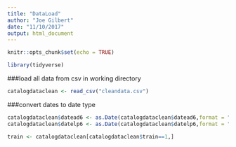 ```yaml
---
title: "DataLoad"
author: "Joe Gilbert"
date: "11/10/2017"
output: html_document
---
```


```r
knitr::opts_chunk$set(echo = TRUE)
```

```r
library(tidyverse)
```

###load all data from csv in working directory
```r
catalogdataclean <- read_csv("cleandata.csv")
```

###convert dates to date type
```r
catalogdataclean$datead6 <- as.Date(catalogdataclean$datead6,format = "%m/%d/%Y")
catalogdataclean$datelp6 <- as.Date(catalogdataclean$datelp6,format = "%m/%d/%Y")
```

```r
train <- catalogdataclean[catalogdataclean$train==1,]
```




